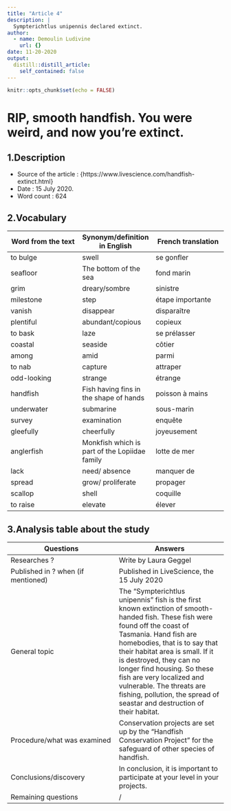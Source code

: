 ```yaml
---
title: "Article 4"
description: |
  Sympterichtlus unipennis declared extinct.
author:
  - name: Demoulin Ludivine
    url: {}
date: 11-20-2020
output:
  distill::distill_article:
    self_contained: false
---
```


```r
knitr::opts_chunk$set(echo = FALSE)
```

# RIP, smooth handfish. You were weird, and now you’re extinct.

## 1.Description

- Source of the article : {https://www.livescience.com/handfish-extinct.html} 
- Date : 15 July 2020.
- Word count : 624

## 2.Vocabulary

| Word from the text | Synonym/definition in English | French translation |
| --- | --- | --- |
| to bulge | swell | se gonfler |
| seafloor | The bottom of the sea | fond marin |
| grim | dreary/sombre | sinistre |
| milestone | step | étape importante |
| vanish | disappear | disparaître |
| plentiful | abundant/copious | copieux |
| to bask | laze | se prélasser |
| coastal | seaside | côtier |
| among | amid | parmi |
| to nab | capture | attraper |
| odd-looking | strange | étrange |
| handfish | Fish having fins in the shape of hands | poisson à mains |
| underwater | submarine | sous-marin |
| survey | examination | enquête |
| gleefully | cheerfully | joyeusement |
| anglerfish | Monkfish which is part of the Lopiidae family | lotte de mer |
| lack | need/ absence | manquer de |
| spread | grow/ proliferate | propager |
| scallop | shell | coquille |
| to raise | elevate | élever |

## 3.Analysis table about the study

| Questions | Answers |
| --- | --- |
| Researches ? | Write by Laura Geggel |
| Published in ? when (if mentioned) | Published in LiveScience, the 15 July 2020 |
| General topic | The "Sympterichtlus unipennis" fish is the first known extinction of smooth-handed fish. These fish were found off the coast of Tasmania. Hand fish are homebodies, that is to say that their habitat area is small. If it is destroyed, they can no longer find housing. So these fish are very localized and vulnerable. The threats are fishing, pollution, the spread of seastar and destruction of their habitat. |
| Procedure/what was examined | Conservation projects are set up by the "Handfish Conservation Project" for the safeguard of other species of handfish. |
| Conclusions/discovery | In conclusion, it is important to participate at your level in your projects. |
| Remaining questions | / |
